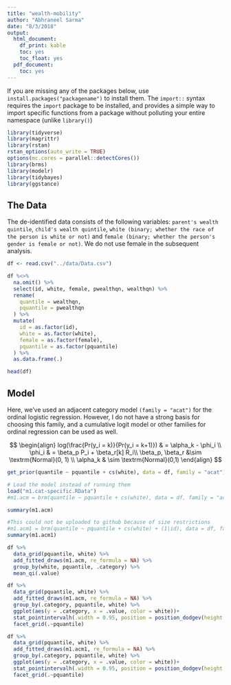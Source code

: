 ```yaml
---
title: "wealth-mobility"
author: "Abhraneel Sarma"
date: "8/3/2018"
output:
  html_document:
    df_print: kable
    toc: yes
    toc_float: yes
  pdf_document:
    toc: yes
---
```


If you are missing any of the packages below, use `install.packages("packagename")` to install them.
The `import::` syntax requires the `import` package to be installed, and provides a simple way to 
import specific functions from a package without polluting your entire namespace (unlike `library()`)

```r
library(tidyverse)
library(magrittr)
library(rstan)
rstan_options(auto_write = TRUE)
options(mc.cores = parallel::detectCores())
library(brms)
library(modelr)
library(tidybayes)
library(ggstance)
```


## The Data
The de-identified data consists of the following variables: `parent's wealth quintile`, `child's wealth quintile`, `white (binary; whether the race of the person is white or not)` and `female (binary; whether the person's gender is female or not)`. We do not use female in the subsequent analysis.

```r
df <- read.csv("../data/Data.csv")

df %<>%
  na.omit() %>%
  select(id, white, female, pwealthqn, wealthqn) %>%
  rename(
    quantile = wealthqn,
    pquantile = pwealthqn
  ) %>%
  mutate(
    id = as.factor(id),
    white = as.factor(white),
    female = as.factor(female),
    pquantile = as.factor(pquantile)
  ) %>%
  as.data.frame(.)

head(df)
```


## Model
Here, we've used an adjacent category model `(family = "acat")` for the ordinal logistic regression. However, I do not have a strong basis for choosing this family, and a cumulative logit model or other families for ordinal regression can be used as well.

$$
\begin{align}
log(\frac{Pr(y_i = k)}{Pr(y_i = k+1)}) & = \alpha_k - \phi_i \\
\phi_i & = \beta_p P_i +  \beta_r[k] R_i\\
\beta_p, \beta_r &\sim \textrm{Normal}(0, 1) \\
\alpha_k & \sim \textrm{Normal}(0,1)
\end{align}
$$

```r
get_prior(quantile ~ pquantile + cs(white), data = df, family = "acat")
```

```r
# Load the model instead of running them
load("m1.cat-specific.RData")
#m1.acm = brm(quantile ~ pquantile + cs(white), data = df, family = "acat", prior=prior(normal(0, 1), class=b), iter = 5000, warmup = 2000, chains = 2)

summary(m1.acm)
```

```r
#This could not be uploaded to github because of size restrictions
#m1.acm1 = brm(quantile ~ pquantile + cs(white) + (1|id), data = df, family = "acat", prior=prior(normal(0, 1), class=b), iter = 5000, warmup = 2000, chains = 2)
summary(m1.acm1)
```


```r
df %>%
  data_grid(pquantile, white) %>%
  add_fitted_draws(m1.acm, re_formula = NA) %>%
  group_by(white, pquantile, .category) %>%
  mean_qi(.value)
```

```r
df %>%
  data_grid(pquantile, white) %>%
  add_fitted_draws(m1.acm, re_formula = NA) %>%
  group_by(.category, pquantile, white) %>%
  ggplot(aes(y = .category, x = .value, color = white))+
  stat_pointintervalh(.width = 0.95, position = position_dodgev(height = 0.5), show.legend = TRUE) +
  facet_grid(.~pquantile)
```

```r
df %>%
  data_grid(pquantile, white) %>%
  add_fitted_draws(m1.acm1, re_formula = NA) %>%
  group_by(.category, pquantile, white) %>%
  ggplot(aes(y = .category, x = .value, color = white))+
  stat_pointintervalh(.width = 0.95, position = position_dodgev(height = 0.5), show.legend = TRUE) +
  facet_grid(.~pquantile)
```


